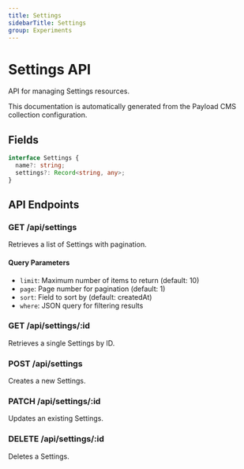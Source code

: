 ```yaml
---
title: Settings
sidebarTitle: Settings
group: Experiments
---
```



# Settings API

API for managing Settings resources.

<Callout type="info">
  This documentation is automatically generated from the Payload CMS collection configuration.
</Callout>


## Fields

```typescript
interface Settings {
  name?: string;
  settings?: Record<string, any>;
}
```




## API Endpoints

### GET /api/settings
Retrieves a list of Settings with pagination.

#### Query Parameters
- `limit`: Maximum number of items to return (default: 10)
- `page`: Page number for pagination (default: 1)
- `sort`: Field to sort by (default: createdAt)
- `where`: JSON query for filtering results

### GET /api/settings/:id
Retrieves a single Settings by ID.

### POST /api/settings
Creates a new Settings.

### PATCH /api/settings/:id
Updates an existing Settings.

### DELETE /api/settings/:id
Deletes a Settings.

